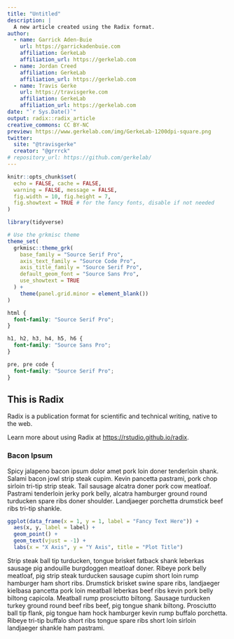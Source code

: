 ```yaml
---
title: "Untitled"
description: |
  A new article created using the Radix format.
author:
  - name: Garrick Aden-Buie
    url: https://garrickadenbuie.com
    affiliation: GerkeLab
    affiliation_url: https://gerkelab.com
  - name: Jordan Creed
    affiliation: GerkeLab
    affiliation_url: https://gerkelab.com
  - name: Travis Gerke
    url: https://travisgerke.com
    affiliation: GerkeLab
    affiliation_url: https://gerkelab.com
date: "`r Sys.Date()`"
output: radix::radix_article
creative_commons: CC BY-NC
preview: https://www.gerkelab.com/img/GerkeLab-1200dpi-square.png
twitter:
  site: "@travisgerke"
  creator: "@grrrck"
# repository_url: https://github.com/gerkelab/
---
```


```r
knitr::opts_chunk$set(
  echo = FALSE, cache = FALSE,
  warning = FALSE, message = FALSE,
  fig.width = 10, fig.height = 7,
  fig.showtext = TRUE # for the fancy fonts, disable if not needed
)
```

```r
library(tidyverse)

# Use the grkmisc theme
theme_set(
  grkmisc::theme_grk(
    base_family = "Source Serif Pro",
    axis_text_family = "Source Code Pro",
    axis_title_family = "Source Serif Pro",
    default_geom_font = "Source Sans Pro",
    use_showtext = TRUE
  ) +
    theme(panel.grid.minor = element_blank())
)
```

<link href="https://fonts.googleapis.com/css?family=Source+Code+Pro|Source+Sans+Pro|Source+Serif+Pro" rel="stylesheet"> 

```css
html {
  font-family: "Source Serif Pro";
}

h1, h2, h3, h4, h5, h6 {
  font-family: "Source Sans Pro";
}

pre, pre code {
  font-family: "Source Serif Pro";
}
```

<!-- DOCUMENT START -->

## This is Radix

Radix is a publication format for scientific and technical writing, native to the web.

Learn more about using Radix at <https://rstudio.github.io/radix>.

### Bacon Ipsum

Spicy jalapeno bacon ipsum dolor amet pork loin doner tenderloin shank. Salami bacon jowl strip steak cupim. Kevin pancetta pastrami, pork chop sirloin tri-tip strip steak. Tail sausage alcatra doner pork cow meatloaf. Pastrami tenderloin jerky pork belly, alcatra hamburger ground round turducken spare ribs doner shoulder. Landjaeger porchetta drumstick beef ribs tri-tip shankle.

```r
ggplot(data_frame(x = 1, y = 1, label = "Fancy Text Here")) +
  aes(x, y, label = label) +
  geom_point() + 
  geom_text(vjust = -1) +
  labs(x = "X Axis", y = "Y Axis", title = "Plot Title")
```

Strip steak ball tip turducken, tongue brisket fatback shank leberkas sausage pig andouille burgdoggen meatloaf doner. Ribeye pork belly meatloaf, pig strip steak turducken sausage cupim short loin rump hamburger ham short ribs. Drumstick brisket swine spare ribs, landjaeger kielbasa pancetta pork loin meatball leberkas beef ribs kevin pork belly biltong capicola. Meatball rump prosciutto biltong. Sausage turducken turkey ground round beef ribs beef, pig tongue shank biltong. Prosciutto ball tip flank, pig tongue ham hock hamburger kevin rump buffalo porchetta. Ribeye tri-tip buffalo short ribs tongue spare ribs short loin sirloin landjaeger shankle ham pastrami.
